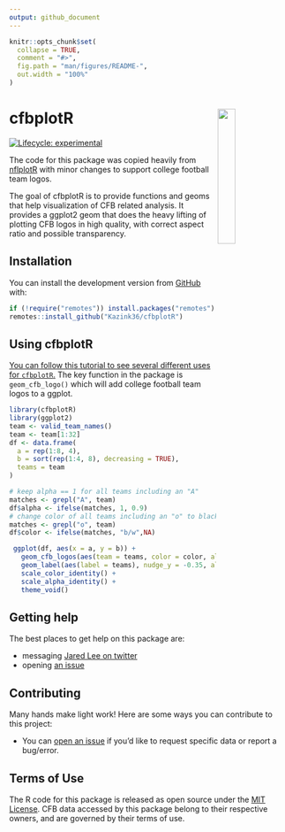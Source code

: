 ```yaml
---
output: github_document
---
```


<!-- README.md is generated from README.Rmd. Please edit that file -->

```r
knitr::opts_chunk$set(
  collapse = TRUE,
  comment = "#>",
  fig.path = "man/figures/README-",
  out.width = "100%"
)
```

# cfbplotR <a href='https://Kazink36.github.io/cfbplotR'><img src='man/figures/logo.png' align="right" width="25%" min-width="120px" /></a>

<!-- badges: start -->
<!-- [![CRAN status](https://img.shields.io/cran/v/cfbplotR?style=flat-square&logo=R&label=CRAN)](https://CRAN.R-project.org/package=cfbplotR) -->
[![Lifecycle: experimental](https://img.shields.io/badge/lifecycle-experimental-orange.svg?style=flat-square)](https://lifecycle.r-lib.org/articles/stages.html)
<!-- [![R build status](https://img.shields.io/github/workflow/status/Kazink36/cfbplotR/R-CMD-check?label=R%20check&style=flat-square&logo=github)](https://github.com/Kazink36/cfbplotR/actions) -->
<!-- [![R-CMD-check](https://github.com/Kazink36/cfbplotR/workflows/R-CMD-check/badge.svg)](https://github.com/Kazink36/cfbplotR/actions)-->
<!-- badges: end -->

The code for this package was copied heavily from [nflplotR](https://nflverse.github.io/nflplotR/index.html) with minor changes to support college football team logos.

The goal of cfbplotR is to provide functions and geoms that help visualization of CFB related analysis. It provides a ggplot2 geom that does the heavy lifting of plotting CFB logos in high quality, with correct aspect ratio and possible transparency.

## Installation

<!-- You can install the released version of cfbplotR from [CRAN](https://CRAN.R-project.org) with: -->

<!-- ``` r -->
<!-- install.packages("cfbplotR") -->
<!-- ``` -->

<!-- And the development version from [GitHub](https://github.com/) with: -->

<!-- ``` r -->
<!-- # install.packages("devtools") -->
<!-- devtools::install_github("Kazink36/cfbplotR") -->
<!-- ``` -->
You can install the development version from [GitHub](https://github.com/) with:

``` r
if (!require("remotes")) install.packages("remotes")
remotes::install_github("Kazink36/cfbplotR")
```

## Using cfbplotR

[You can follow this tutorial to see several different uses for `cfbplotR`.](https://kazink36.github.io/cfbplotR/articles/tutorial.html) The key function in the package is `geom_cfb_logo()` which will add college football team logos to a ggplot.

```r
library(cfbplotR)
library(ggplot2)
team <- valid_team_names()
team <- team[1:32]
df <- data.frame(
  a = rep(1:8, 4),
  b = sort(rep(1:4, 8), decreasing = TRUE),
  teams = team
)

# keep alpha == 1 for all teams including an "A"
matches <- grepl("A", team)
df$alpha <- ifelse(matches, 1, 0.9)
# change color of all teams including an "o" to black and white
matches <- grepl("o", team)
df$color <- ifelse(matches, "b/w",NA)

 ggplot(df, aes(x = a, y = b)) +
   geom_cfb_logos(aes(team = teams, color = color, alpha = alpha), width = 0.075) +
   geom_label(aes(label = teams), nudge_y = -0.35, alpha = 0.5) +
   scale_color_identity() +
   scale_alpha_identity() +
   theme_void() 
```

## Getting help

The best places to get help on this package are:

-   messaging [Jared Lee on twitter](https://twitter.com/JaredDLee)
-   opening [an issue](https://github.com/Kaink36/cfbplotR/issues/new/choose)

## Contributing

Many hands make light work! Here are some ways you can contribute to
this project:

-   You can [open an issue](https://github.com/Kazink36/cfbplotR/issues/new/choose) if you’d like to request specific data or report a bug/error.

## Terms of Use

The R code for this package is released as open source under the [MIT License](https://Kazink36.github.io/cfbplotR/docs/LICENSE.html). CFB data accessed by this package belong to their respective owners, and are governed by their terms of use.
